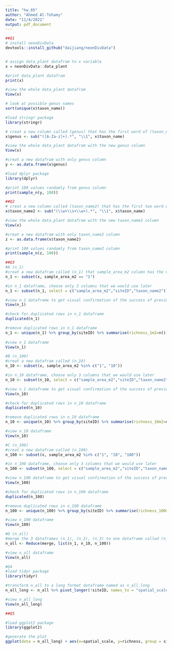 ```yaml
---
title: "hw_05"
author: "Ahmed Al-Tohamy"
date: "11/4/2021"
output: pdf_document
---
```



```r
##Q1
# install neonDivData
devtools::install_github("daijiang/neonDivData")


# assign data_plant datafram to x variable
x = neonDivData::data_plant

#print data_plant datafram
print(x)

#view the whole data_plant datafram
View(x)

# look at possible genus names 
sort(unique(x$taxon_name))

#load stringr package
library(stringr)

# creat a new column called (genus) that has the first word of (taxon_name) column 
x$genus <- sub("([A-Za-z]+).*", "\\1", x$taxon_name)

#view the whole data_plant datafram with the new genus column
View(x)

#creat a new datafram with only genus column
y <- as.data.frame(x$genus)

#load dplyr package
library(dplyr)

#print 100 values randamly from genus column
print(sample_n(y, 100))
```

```r
##Q2
# creat a new column called (taxon_name2) that has the first two word of (taxon_name) column 
x$taxon_name2 <- sub("(\\w+\\s+\\w+).*", "\\1", x$taxon_name)

#view the whole data_plant datafram with the new taxon_name2 column
View(x)

#creat a new datafram with only taxon_name2 column
z <- as.data.frame(x$taxon_name2)

#print 100 values randamly from taxon_name2 column
print(sample_n(z, 100))
```

```r
##Q3
#A (n_1)
#creat a new datafram called (n_1) that sample_area_m2 column has the value 1 
n_1 <- subset(x, sample_area_m2 == "1")

#in n_1 dataframe, choose only 3 columns that we would use later
n_1 <- subset(n_1, select = c("sample_area_m2","siteID","taxon_name2"))

#view n_1 dataframe to get visual confirmation of the success of previous 2 steps
View(n_1)

#check for duplicated rows in n_1 dataframe
duplicated(n_1)

#remove duplicated rows in n_1 dataframe
n_1 <- unique(n_1) %>% group_by(siteID) %>% summarise(richness_1m2=n())
 
#view n_1 dataframe
View(n_1)

#B (n_100)
#creat a new datafram called (n_10) 
n_10 <- subset(x, sample_area_m2 %in% c("1", "10"))

#in n_10 dataframe, choose only 3 columns that we would use later
n_10 <- subset(n_10, select = c("sample_area_m2","siteID","taxon_name2"))

#view n_1 dataframe to get visual confirmation of the success of previous 2 steps
View(n_10)

#check for duplicated rows in n_10 dataframe
duplicated(n_10)

#remove duplicated rows in n_10 dataframe
n_10 <- unique(n_10) %>% group_by(siteID) %>% summarise(richness_10m2=n())

#view n_10 dataframe
View(n_10)

#C (n_100)
#creat a new datafram called (n_100) 
n_100 <- subset(x, sample_area_m2 %in% c("1", "10", "100"))

#in n_100 dataframe, choose only 3 columns that we would use later
n_100 <- subset(n_100, select = c("sample_area_m2","siteID","taxon_name2"))

#view n_100 dataframe to get visual confirmation of the success of previous 2 steps
View(n_100)

#check for duplicated rows in n_100 dataframe
duplicated(n_100)

#remove duplicated rows in n_100 dataframe
n_100 <- unique(n_100) %>% group_by(siteID) %>% summarise(richness_100m2=n())

#view n_100 dataframe
View(n_100)

#D (n_all)
#merge the 3 dataframes (n_1), (n_2), (n_3) to one dataframe called (n_all)
n_all <- Reduce(merge, list(n_1, n_10, n_100))

#view n_all dataframe
View(n_all)
```

```r
#Q4
#load tidyr package
library(tidyr)

#transform n_all to a long format dataframe named as n_all_long
n_all_long <- n_all %>% pivot_longer(!siteID, names_to = "spatial_scale", values_to = "richness")

#view n_all_long
View(n_all_long)
```

```r
##Q5

#load ggplot2 package
library(ggplot2)

#generate the plot
ggplot(data = n_all_long) + aes(x=spatial_scale, y=richness, group = siteID) + geom_point(size=1) + geom_line() + xlab("Spatial Scales") + ylab(("Species Richness"))+theme_classic()+theme(element_blank())
```

